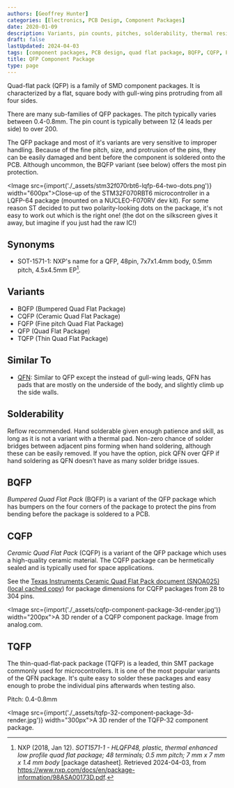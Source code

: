 ```yaml
---
authors: [Geoffrey Hunter]
categories: [Electronics, PCB Design, Component Packages]
date: 2020-01-09
description: Variants, pin counts, pitches, solderability, thermal resistances, dimensions, land patterns, 3D models and more info for the QFP component package.
draft: false
lastUpdated: 2024-04-03
tags: [component packages, PCB design, quad flat package, BQFP, CQFP, FQFP, QFP, TQFP, SOT-1571-1]
title: QFP Component Package
type: page
---
```


Quad-flat pack (QFP) is a family of SMD component packages. It is characterized by a flat, square body with gull-wing pins protruding from all four sides.

There are many sub-families of QFP packages. The pitch typically varies between 0.4-0.8mm. The pin count is typically between 12 (4 leads per side) to over 200.

The QFP package and most of it's variants are very sensitive to improper handling. Because of the fine pitch, size, and protrusion of the pins, they can be easily damaged and bent before the component is soldered onto the PCB. Although uncommon, the BQFP variant (see below) offers the most pin protection.

<Image src={import('./_assets/stm32f070rbt6-lqfp-64-two-dots.png')} width="600px">Close-up of the STM32F070RBT6 microcontroller in a LQFP-64 package (mounted on a NUCLEO-F070RV dev kit). For some reason ST decided to put two polarity-looking dots on the package, it's not easy to work out which is the right one! (the dot on the silkscreen gives it away, but imagine if you just had the raw IC!)</Image>

## Synonyms

* SOT-1571-1: NXP's name for a QFP, 48pin, 7x7x1.4mm body, 0.5mm pitch, 4.5x4.5mm EP[^nxp-sot1571-1-ds].

## Variants

* BQFP (Bumpered Quad Flat Package)
* CQFP (Ceramic Quad Flat Package)
* FQFP (Fine pitch Quad Flat Package)
* QFP (Quad Flat Package)
* TQFP (Thin Quad Flat Package)

## Similar To

* [QFN](/pcb-design/component-packages/qfn-component-package): Similar to QFP except the instead of gull-wing leads, QFN has pads that are mostly on the underside of the body, and slightly climb up the side walls. 

## Solderability

Reflow recommended. Hand solderable given enough patience and skill, as long as it is not a variant with a thermal pad. Non-zero chance of solder bridges between adjacent pins forming when hand soldering, although these can be easily removed. If you have the option, pick QFN over QFP if hand soldering as QFN doesn’t have as many solder bridge issues.

## BQFP

_Bumpered Quad Flat Pack_ (BQFP) is a variant of the QFP package which has bumpers on the four corners of the package to protect the pins from bending before the package is soldered to a PCB.

## CQFP

_Ceramic Quad Flat Pack_ (CQFP) is a variant of the QFP package which uses a high-quality ceramic material. The CQFP package can be hermetically sealed and is typically used for space applications.

See the [Texas Instruments Ceramic Quad Flat Pack document (SNOA025)](http://www.ti.com/lit/an/snoa025/snoa025.pdf) ([local cached copy](/misc/qfp-component-package/snoa025-ti-instruments-cqfp-dimensions.pdf)) for package dimensions for CQFP packages from 28 to 304 pins.

<Image src={import('./_assets/cqfp-component-package-3d-render.jpg')} width="200px">A 3D render of a CQFP component package. Image from analog.com.</Image>

## TQFP

The thin-quad-flat-pack package (TQFP) is a leaded, thin SMT package commonly used for microcontrollers. It is one of the most popular variants of the QFN package. It's quite easy to solder these packages and easy enough to probe the individual pins afterwards when testing also.

Pitch: 0.4-0.8mm

<Image src={import('./_assets/tqfp-32-component-package-3d-render.jpg')} width="300px">A 3D render of the TQFP-32 component package.</Image>

[^nxp-sot1571-1-ds]: NXP (2018, Jan 12). _SOT1571-1 - HLQFP48, plastic, thermal enhanced low profile quad flat package; 48 terminals; 0.5 mm pitch; 7 mm x 7 mm x 1.4 mm body_ [package datasheet]. Retrieved 2024-04-03, from https://www.nxp.com/docs/en/package-information/98ASA00173D.pdf.
